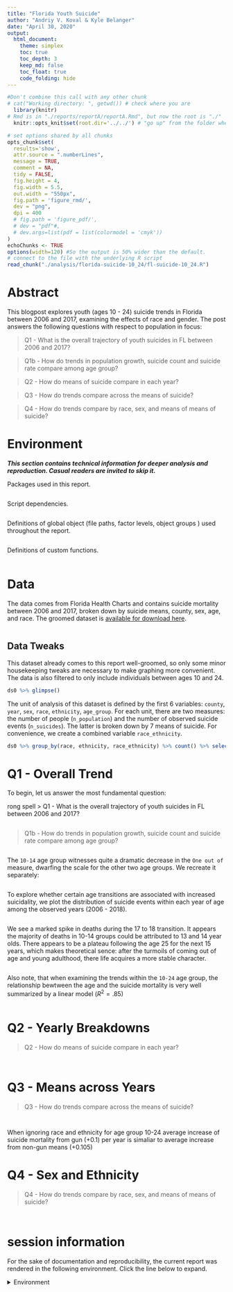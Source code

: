 ```yaml
---
title: "Florida Youth Suicide"
author: "Andriy V. Koval & Kyle Belanger"
date: "April 30, 2020"
output:
  html_document:
    theme: simplex
    toc: true
    toc_depth: 3
    keep_md: false
    toc_float: true
    code_folding: hide
---
```


<!-- These two chunks should be added in the beginning of every .Rmd that you want to source an .R script -->
<!--  The 1st mandatory chunck  -->
<!--  Set the working directory to the repository's base directory -->
```r
#Don't combine this call with any other chunk 
# cat("Working directory: ", getwd()) # check where you are
  library(knitr)
# Rmd is in "./reports/reportA/reportA.Rmd", but now the root is "./"
  knitr::opts_knit$set(root.dir='../../') # "go up" from the folder where this .Rmd is save until you arrive at the root/working directory
```

<!--  The 2nd mandatory chunck  -->
<!-- Set the report-wide options, and point to the external code file. -->
```r
# set options shared by all chunks
opts_chunk$set(
  results='show', 
  attr.source = ".numberLines",
  message = TRUE,
  comment = NA, 
  tidy = FALSE,
  fig.height = 4, 
  fig.width = 5.5, 
  out.width = "550px",
  fig.path = 'figure_rmd/',     
  dev = "png",
  dpi = 400
  # fig.path = 'figure_pdf/',     
  # dev = "pdf"#,
  # dev.args=list(pdf = list(colormodel = 'cmyk'))
)
echoChunks <- TRUE
options(width=120) #So the output is 50% wider than the default.
# connect to the file with the underlying R script  
read_chunk("./analysis/florida-suicide-10_24/fl-suicide-10_24.R")

```

# Abstract

<!-- NEED TO UPDATE  -->

This blogpost explores youth (ages 10 - 24) suicide trends in Florida between 2006 and 2017, examining the effects of race and gender. The post answers the following questions with respect to population in focus:  

> Q1 - What is the overall trajectory of youth suicides in FL between 2006 and 2017? 

> Q1b - How do trends in population growth, suicide count and suicide rate compare among age group? 

> Q2 - How do means of suicide compare in each year? 

> Q3 - How do trends compare across the means of suicide?

> Q4 - How do trends compare by race, sex, and means of means of suicide?

# Environment

___This section contains technical information for deeper analysis and reproduction. Casual readers are invited to skip it.___   

Packages used in this report. 
<!-- Load 'sourced' R files.  Suppress the output when loading packages. --> 
```r
```
Script dependencies.
```r
```
Definitions of global object (file paths,  factor levels, object groups ) used throughout the report. 
```r
```
Definitions of custom functions.  
```r
```

# Data  

The data comes from Florida Health Charts and contains suicide mortality between 2006 and 2017, broken down by suicide means, county, sex, age, and race. The groomed dataset is [available for download here](https://github.com/dss-hmi/suicide-prevention-2019/blob/b225979bad5e4728d7a594fd455ab929d3ccafb0/data-public/derived/9-population-suicide.csv).  

```r
```


## Data Tweaks
This dataset already comes  to this report well-groomed, so only some minor housekeeping tweaks are necessary to make graphing more convenient. The data is also filtered to only include individuals between ages 10 and 24.
```r
ds0 %>% glimpse()
```

The unit of analysis of this dataset is defined by the first 6 variables: `county`, `year`, `sex`, `race`, `ethnicity`, `age_group`. For each unit, there are two measures: the number of people (`n_population`) and the number of observed suicide events (`n_suicides`). The latter is broken down by 7 means of suicide. For convenience, we create a combined variable `race_ethnicity`.

```r
ds0 %>% group_by(race, ethnicity, race_ethnicity) %>% count() %>% select(-n)
```

# Q1 - Overall Trend

To begin, let us answer the most fundamental question: 

rong spell 
> Q1 - What is the overall trajectory of youth suicides in FL between 2006 and 2017? 

```r
```

> Q1b - How do trends in population growth, suicide count and suicide rate compare among age group? 

```r
```

The `10-14` age group witnesses quite a dramatic decrease in the `One out of` measure, dwarfing the scale for the other two age groups. We recreate it separately:

```r
```

To explore whether certain age transitions are associated with increased suicidality, we plot the distribution of suicide events within each year of age among the observed years (2006 - 2018). 
```r
```
We see a marked spike in deaths during the 17 to 18 transition. 
It appears the majority of deaths in 10-14 groups could be attributed to 13 and 14 year olds. 
There appears to be a plateau following the age 25 for the next 15 years, which makes theoretical sence: after the turmoils of coming out of age and young adulthood, there life acquires a more stable character. 

```r
```
Also note, that when examining the trends within the `10-24` age group, the relationship bewtween the age and the suicide mortality is very well summarized by a linear model ($R^2 = .85$)
```r
```

# Q2 - Yearly Breakdowns

> Q2 - How do means of suicide compare in each year? 

```r
```


```r
```




# Q3 - Means across Years 

> Q3 - How do trends compare across the means of suicide?

```r
```

```r
```


When ignoring race and ethnicity for age group 10-24 average increase of suicide mortality from gun (+0.1) per year is simaliar to average increase from non-gun means (+0.105)

# Q4 - Sex and Ethnicity

> Q4 - How do trends compare by race, sex, and means of means of suicide?

```r
```


```r
```




session information  
===========================================================================

For the sake of documentation and reproducibility, the current report was rendered in the following environment.  Click the line below to expand.

<details>
  <summary>Environment <span class="glyphicon glyphicon-plus-sign"></span></summary>
```r
if( requireNamespace("devtools", quietly = TRUE) ) {
  devtools::session_info()
} else {
  sessionInfo()
} 
```

